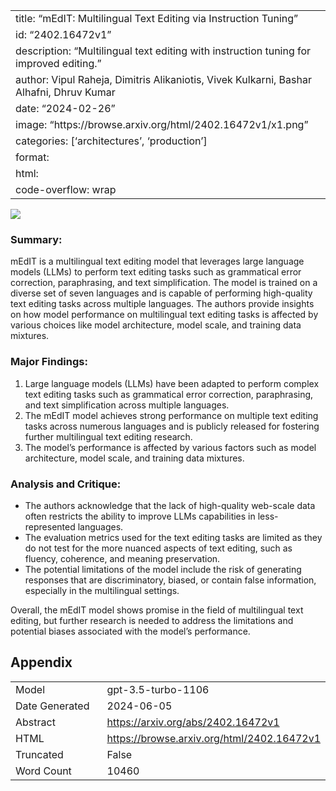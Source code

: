 
---
title: "mEdIT: Multilingual Text Editing via Instruction Tuning"
id: "2402.16472v1"
description: "Multilingual text editing with instruction tuning for improved editing."
author: Vipul Raheja, Dimitris Alikaniotis, Vivek Kulkarni, Bashar Alhafni, Dhruv Kumar
date: "2024-02-26"
image: "https://browse.arxiv.org/html/2402.16472v1/x1.png"
categories: ['architectures', 'production']
format:
  html:
    code-overflow: wrap
---

![](https://browse.arxiv.org/html/2402.16472v1/x1.png)

### **Summary:**
mEdIT is a multilingual text editing model that leverages large language models (LLMs) to perform text editing tasks such as grammatical error correction, paraphrasing, and text simplification. The model is trained on a diverse set of seven languages and is capable of performing high-quality text editing tasks across multiple languages. The authors provide insights on how model performance on multilingual text editing tasks is affected by various choices like model architecture, model scale, and training data mixtures.

### Major Findings:
1. Large language models (LLMs) have been adapted to perform complex text editing tasks such as grammatical error correction, paraphrasing, and text simplification across multiple languages.
2. The mEdIT model achieves strong performance on multiple text editing tasks across numerous languages and is publicly released for fostering further multilingual text editing research.
3. The model's performance is affected by various factors such as model architecture, model scale, and training data mixtures.

### Analysis and Critique:
- The authors acknowledge that the lack of high-quality web-scale data often restricts the ability to improve LLMs capabilities in less-represented languages.
- The evaluation metrics used for the text editing tasks are limited as they do not test for the more nuanced aspects of text editing, such as fluency, coherence, and meaning preservation.
- The potential limitations of the model include the risk of generating responses that are discriminatory, biased, or contain false information, especially in the multilingual settings.

Overall, the mEdIT model shows promise in the field of multilingual text editing, but further research is needed to address the limitations and potential biases associated with the model's performance.

## Appendix

|          |          |
|----------|----------|
| Model     | gpt-3.5-turbo-1106       |
| Date Generated     | 2024-06-05       |
| Abstract | [https://arxiv.org/abs/2402.16472v1](https://arxiv.org/abs/2402.16472v1)        |
| HTML     | [https://browse.arxiv.org/html/2402.16472v1](https://browse.arxiv.org/html/2402.16472v1)       |
| Truncated       | False       |
| Word Count       | 10460       |